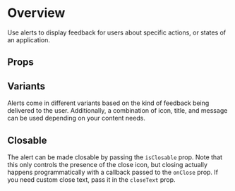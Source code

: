 
<Meta of={Stories} />

# Overview

Use alerts to display feedback for users about specific actions, or states of an application.

<Canvas of={Stories.Overview} />

## Props

<ArgsTable of={Alert} />

## Variants

Alerts come in different variants based on the kind of feedback being delivered to the user. Additionally, a combination of icon, title, and message can be used depending on your content needs.

<Canvas of={Stories.Variants} />

## Closable

The alert can be made closable by passing the `isClosable` prop. Note that this only controls the presence of
the close icon, but closing actually happens programmatically with a callback passed to the `onClose` prop.
If you need custom close text, pass it in the `closeText` prop.

<Canvas of={Stories.Closable} />
